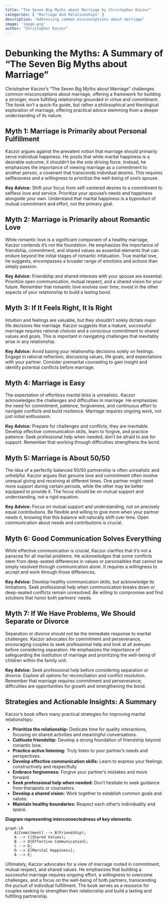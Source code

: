 ```yaml
---
title: "The Seven Big Myths about Marriage by Christopher Kaczor"
categories: [ "Marriage And Relationships" ]
description: "Addressing common misconceptions about marriage"
image: 'image.png'
author: "Christopher Kaczor"
---
```

# Debunking the Myths: A Summary of "The Seven Big Myths about Marriage"

Christopher Kaczor's "The Seven Big Myths about Marriage" challenges common misconceptions about marriage, offering a framework for building a stronger, more fulfilling relationship grounded in virtue and commitment.  The book isn't a quick-fix guide, but rather a philosophical and theological exploration of marriage, offering practical advice stemming from a deeper understanding of its nature.

## Myth 1: Marriage is Primarily about Personal Fulfillment

Kaczor argues against the prevalent notion that marriage should primarily serve individual happiness.  He posits that while marital happiness is a desirable outcome, it shouldn't be the sole driving force.  Instead, he emphasizes the importance of viewing marriage as a commitment to another person, a covenant that transcends individual desires. This requires selflessness and a willingness to prioritize the well-being of one's spouse.

**Key Advice:** Shift your focus from self-centered desires to a commitment to selfless love and service.  Prioritize your spouse's needs and happiness alongside your own.  Understand that marital happiness is a byproduct of mutual commitment and effort, not the primary goal.

## Myth 2:  Marriage is Primarily about Romantic Love

While romantic love is a significant component of a healthy marriage, Kaczor contends it's not the foundation.  He emphasizes the importance of friendship, commitment, and shared values as essential elements that can endure beyond the initial stages of romantic infatuation.  True marital love, he suggests, encompasses a broader range of emotions and actions than simply passion.

**Key Advice:**  Friendship and shared interests with your spouse are essential. Prioritize open communication, mutual respect, and a shared vision for your future.  Remember that romantic love evolves over time; invest in the other aspects of your relationship to build a lasting bond.

## Myth 3:  If It Feels Right, It Is Right

Intuition and feelings are valuable, but they shouldn't solely dictate major life decisions like marriage. Kaczor suggests that a mature, successful marriage requires rational choices and a conscious commitment to shared values and goals. This is important in navigating challenges that inevitably arise in any relationship.

**Key Advice:** Avoid basing your relationship decisions solely on feelings.  Engage in rational reflection, discussing values, life goals, and expectations with your partner.  Consider premarital counseling to gain insight and identify potential conflicts before marriage.

## Myth 4:  Marriage is Easy

The expectation of effortless marital bliss is unrealistic. Kaczor acknowledges the challenges and difficulties in marriage. He emphasizes the need for commitment, patience, forgiveness, and continuous effort to navigate conflicts and build resilience. Marriage requires ongoing work, not just initial enthusiasm.

**Key Advice:** Prepare for challenges and conflicts; they are inevitable.  Develop effective communication skills, learn to forgive, and practice patience.  Seek professional help when needed; don't be afraid to ask for support.  Remember that working through difficulties strengthens the bond.

## Myth 5:  Marriage is About 50/50

The idea of a perfectly balanced 50/50 partnership is often unrealistic and unhelpful.  Kaczor argues that genuine love and commitment often involve unequal giving and receiving at different times.  One partner might need more support during certain periods, while the other may be better equipped to provide it.  The focus should be on mutual support and understanding, not a rigid equation.

**Key Advice:**  Focus on mutual support and understanding, not on precisely equal contributions.  Be flexible and willing to give more when your partner needs it, knowing that this balance will naturally shift over time.  Open communication about needs and contributions is crucial.

## Myth 6:  Good Communication Solves Everything

While effective communication is crucial, Kaczor clarifies that it's not a panacea for all marital problems.  He acknowledges that some conflicts stem from deep-seated differences in values or personalities that cannot be simply resolved through communication alone.  It requires a willingness to accept and work through those differences.

**Key Advice:** Develop healthy communication skills, but acknowledge its limitations. Seek professional help when communication breaks down or deep-seated conflicts remain unresolved. Be willing to compromise and find solutions that honor both partners’ needs.

## Myth 7:  If We Have Problems, We Should Separate or Divorce

Separation or divorce should not be the immediate response to marital challenges.  Kaczor advocates for commitment and perseverance, encouraging couples to seek professional help and look at all avenues before considering separation.  He emphasizes the importance of safeguarding the institution of marriage and prioritizing the well-being of children within the family unit.

**Key Advice:**  Seek professional help before considering separation or divorce.  Explore all options for reconciliation and conflict resolution.  Remember that marriage requires commitment and perseverance; difficulties are opportunities for growth and strengthening the bond.

##  Strategies and Actionable Insights: A Summary

Kaczor’s book offers many practical strategies for improving marital relationships:

* **Prioritize the relationship:**  Dedicate time for quality interactions, focusing on shared activities and meaningful conversations.
* **Cultivate friendship:**  Develop a strong foundation of friendship beyond romantic love.
* **Practice active listening:**  Truly listen to your partner’s needs and perspectives.
* **Develop effective communication skills:**  Learn to express your feelings constructively and respectfully.
* **Embrace forgiveness:**  Forgive your partner's mistakes and move forward.
* **Seek professional help when needed:**  Don’t hesitate to seek guidance from therapists or counselors.
* **Develop a shared vision:**  Work together to establish common goals and values.
* **Maintain healthy boundaries:**  Respect each other's individuality and space.

**Diagram representing interconnectedness of key elements:**

```mermaid
graph LR
    A[Commitment] --> B(Friendship);
    A --> C(Shared Values);
    B --> D{Effective Communication};
    C --> D;
    D --> E[Marital Happiness];
    A --> E;
```

Ultimately, Kaczor advocates for a view of marriage rooted in commitment, mutual respect, and shared values. He emphasizes that building a successful marriage requires ongoing effort, a willingness to overcome challenges, and a focus on the well-being of both partners, transcending the pursuit of individual fulfillment. The book serves as a resource for couples seeking to strengthen their relationship and build a lasting and fulfilling partnership.


